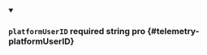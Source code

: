 
<details className="config-field" data-expandable="false" open>
<summary>

### `platformUserID` <span className="config-field-required" data-required="false">required</span> <span className="config-field-type">string</span> <span className="config-field-default"></span> <span className="config-field-enum"></span> <span data-pro="false" className="config-field-pro">pro</span> {#telemetry-platformUserID}



</summary>



</details>
